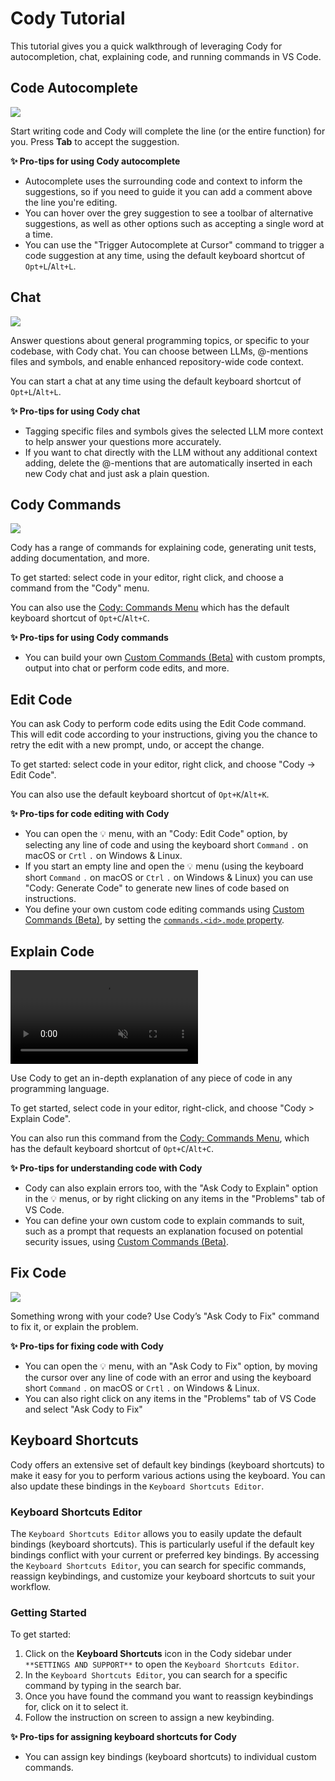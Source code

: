 # Cody Tutorial

This tutorial gives you a quick walkthrough of leveraging Cody for autocompletion, chat, explaining code, and running commands in VS Code.

## Code Autocomplete

![](https://storage.googleapis.com/sourcegraph-assets/blog/vs-code-onboarding-walkthrough-dec-2023-cody-autocomplete-tsx.gif)

Start writing code and Cody will complete the line (or the entire function) for you. Press **Tab** to accept the suggestion.

**✨ Pro-tips for using Cody autocomplete**

- Autocomplete uses the surrounding code and context to inform the suggestions, so if you need to guide it you can add a comment above the line you're editing.
- You can hover over the grey suggestion to see a toolbar of alternative suggestions, as well as other options such as accepting a single word at a time.
- You can use the "Trigger Autocomplete at Cursor" command to trigger a code suggestion at any time, using the default keyboard shortcut of `Opt+L`/`Alt+L`.

## Chat

![](https://storage.googleapis.com/sourcegraph-assets/blog/blog-vscode-v018-release/blog-v018-context-controls-002.gif)

Answer questions about general programming topics, or specific to your codebase, with Cody chat. You can choose between LLMs, @-mentions files and symbols, and enable enhanced repository-wide code context.

You can start a chat at any time using the default keyboard shortcut of `Opt+L`/`Alt+L`.

**✨ Pro-tips for using Cody chat**

- Tagging specific files and symbols gives the selected LLM more context to help answer your questions more accurately.
- If you want to chat directly with the LLM without any additional context adding, delete the @-mentions that are automatically inserted in each new Cody chat and just ask a plain question.

## Cody Commands

![](https://storage.googleapis.com/sourcegraph-assets/blog/vs-code-onboarding-walkthrough-dec-2023-explain.gif)

Cody has a range of commands for explaining code, generating unit tests, adding documentation, and more.

To get started: select code in your editor, right click, and choose a command from the "Cody" menu.

You can also use the [Cody: Commands Menu](command:cody.menu.commands) which has the default keyboard shortcut of `Opt+C`/`Alt+C`.

**✨ Pro-tips for using Cody commands**

- You can build your own [Custom Commands (Beta)](https://sourcegraph.com/docs/cody/custom-commands) with custom prompts, output into chat or perform code edits, and more.

## Edit Code

You can ask Cody to perform code edits using the Edit Code command. This will edit code according to your instructions, giving you the chance to retry the edit with a new prompt, undo, or accept the change.

To get started: select code in your editor, right click, and choose "Cody → Edit Code".

You can also use the default keyboard shortcut of `Opt+K`/`Alt+K`.

**✨ Pro-tips for code editing with Cody**

- You can open the 💡 menu, with an "Cody: Edit Code" option, by selecting any line of code and using the keyboard short `Command` `.` on macOS or `Crtl` `.` on Windows & Linux.
- If you start an empty line and open the 💡 menu (using the keyboard short `Command` `.` on macOS or `Ctrl` `.` on Windows & Linux) you can use "Cody: Generate Code" to generate new lines of code based on instructions.
- You define your own custom code editing commands using [Custom Commands (Beta)](https://sourcegraph.com/docs/cody/custom-commands), by setting the [`commands.<id>.mode` property](https://sourcegraph.com/docs/cody/capabilities/commands#commands-id-mode).

## Explain Code

<video autoPlay muted loop playsInline>
    <source
        type="video/mp4"
        src="https://storage.googleapis.com/sourcegraph-assets/website/Product%20Animations/cody-explain-code-aug2023.mp4"
    />
</video>

Use Cody to get an in-depth explanation of any piece of code in any programming language.

To get started, select code in your editor, right-click, and choose "Cody > Explain Code".

You can also run this command from the [Cody: Commands Menu](command:cody.menu.commands), which has the default keyboard shortcut of `Opt+C`/`Alt+C`.

**✨ Pro-tips for understanding code with Cody**

- Cody can also explain errors too, with the "Ask Cody to Explain" option in the 💡 menus, or by right clicking on any items in the "Problems" tab of VS Code.
- You can define your own custom code to explain commands to suit, such as a prompt that requests an explanation focused on potential security issues, using [Custom Commands (Beta)](/cody/capabilities/custom-commands). 

## Fix Code

![](https://storage.googleapis.com/sourcegraph-assets/blog/vs-code-onboarding-walkthrough-dec-2023-ask-to-fix.gif)

Something wrong with your code? Use Cody’s "Ask Cody to Fix" command to fix it, or explain the problem.

**✨ Pro-tips for fixing code with Cody**

- You can open the 💡 menu, with an "Ask Cody to Fix" option, by moving the cursor over any line of code with an error and using the keyboard short `Command` `.` on macOS or `Crtl` `.` on Windows & Linux.
- You can also right click on any items in the "Problems" tab of VS Code and select "Ask Cody to Fix"

## Keyboard Shortcuts

Cody offers an extensive set of default key bindings (keyboard shortcuts) to make it easy for you to perform various actions using the keyboard. You can also update these bindings in the `Keyboard Shortcuts Editor`.

### Keyboard Shortcuts Editor

The `Keyboard Shortcuts Editor` allows you to easily update the default bindings (keyboard shortcuts). This is particularly useful if the default key bindings conflict with your current or preferred key bindings. By accessing the `Keyboard Shortcuts Editor`, you can search for specific commands, reassign keybindings, and customize your keyboard shortcuts to suit your workflow.

### Getting Started

To get started: 
1. Click on the **Keyboard Shortcuts** icon in the Cody sidebar under `**SETTINGS AND SUPPORT**` to open the `Keyboard Shortcuts Editor`.
2. In the `Keyboard Shortcuts Editor`, you can search for a specific command by typing in the search bar.
3. Once you have found the command you want to reassign keybindings for, click on it to select it.
4. Follow the instruction on screen to assign a new keybinding.

**✨ Pro-tips for assigning keyboard shortcuts for Cody**

- You can assign key bindings (keyboard shortcuts) to individual custom commands.
